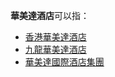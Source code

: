 '''華美達酒店'''可以指：
*[[香港華美達酒店|香港華美達酒店]]
*[[九龍華美達酒店|九龍華美達酒店]]
*[[華美達國際酒店集團|華美達國際酒店集團]]
{{Disambig|H|Cat=五字消歧义}}